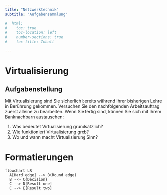 ```yaml
---
title: "Netzwerktechnik"
subtitle: "Aufgabensammlung"

#  html:
#    toc: true
#    toc-location: left
#    number-sections: true
#    toc-title: Inhalt

---
```

\newpage
# Virtualisierung


## Aufgabenstellung

\colorbox{darkgray}{\color{white}Aufgabe 1: Was bedeutet der Begriff der Virtualisierung | {\faUser} Einzelarbeit | {\faClock} 20' }

Mit Virtualisierung sind Sie sicherlich bereits während Ihrer bisherigen Lehre in Berührung gekommen. Versuchen Sie den nachfolgenden Arbeitsauftrag zuerst alleine zu bearbeiten. Wenn Sie fertig sind, können Sie sich mit Ihrem Banknachbarn austauschen:

1. Was bedeutet Virtualisierung grundsätzlich?
2. Wie funktioniert Virtualisierung grob?
3. Wo und wann macht Virtualisierung Sinn? 


\begin{tikzpicture}

\draw[step=0.5cm,gray,very thin] (-2,-2) grid (15,10);

\end{tikzpicture}


\pagebreak


# Formatierungen

```mermaid
flowchart LR
  A[Hard edge] --> B(Round edge)
  B --> C{Decision}
  C --> D[Result one]
  C --> E[Result two]
```